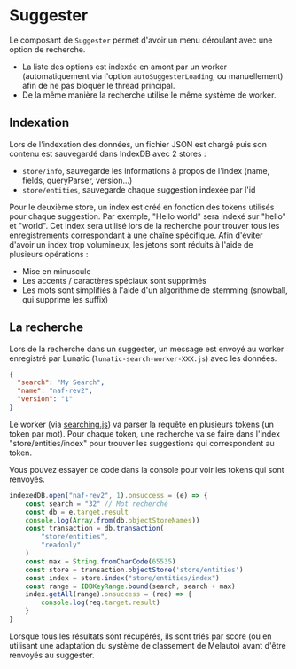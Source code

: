 # Suggester

Le composant de `Suggester` permet d'avoir un menu déroulant avec une option de recherche.

- La liste des options est indexée en amont par un worker (automatiquement via l'option `autoSuggesterLoading`, ou manuellement) afin de ne pas bloquer le thread principal.
- De la même manière la recherche utilise le même système de worker.


<FormExample source={source} />

## Indexation

Lors de l'indexation des données, un fichier JSON est chargé puis son contenu est sauvegardé dans IndexDB avec 2 stores :

- `store/info`, sauvegarde les informations à propos de l'index (name, fields, queryParser, version...)
- `store/entities`, sauvegarde chaque suggestion indexée par l'id

Pour le deuxième store, un index est créé en fonction des tokens utilisés pour chaque suggestion. Par exemple, "Hello world" sera indexé sur "hello" et "world". Cet index sera utilisé lors de la recherche pour trouver tous les enregistrements correspondant à une chaîne spécifique. Afin d'éviter d'avoir un index trop volumineux, les jetons sont réduits à l'aide de plusieurs opérations :

- Mise en minuscule
- Les accents / caractères spéciaux sont supprimés
- Les mots sont simplifiés à l'aide d'un algorithme de stemming (snowball, qui supprime les suffix)

## La recherche

Lors de la recherche dans un suggester, un message est envoyé au worker enregistré par Lunatic (`lunatic-search-worker-XXX.js`) avec les données.

```json
{
  "search": "My Search",
  "name": "naf-rev2",
  "version": "1"
}
```

Le worker (via [searching.js](https://github.com/InseeFr/Lunatic/blob/2.7/src/utils/suggester-workers/searching/searching.js#L55-L67)) va parser la requête en plusieurs tokens (un token par mot). Pour chaque token, une recherche va se faire dans l'index "store/entities/index" pour trouver les suggestions qui correspondent au token.

Vous pouvez essayer ce code dans la console pour voir les tokens qui sont renvoyés.

```js
indexedDB.open("naf-rev2", 1).onsuccess = (e) => {
    const search = "32" // Mot recherché
    const db = e.target.result
    console.log(Array.from(db.objectStoreNames))
    const transaction = db.transaction(
        "store/entities",
        "readonly"
    )
    const max = String.fromCharCode(65535)
    const store = transaction.objectStore('store/entities')
    const index = store.index("store/entities/index")
    const range = IDBKeyRange.bound(search, search + max)
    index.getAll(range).onsuccess = (req) => {
        console.log(req.target.result)
    }
}
```

Lorsque tous les résultats sont récupérés, ils sont triés par score (ou en utilisant une adaptation du système de classement de Melauto) avant d'être renvoyés au suggester.
